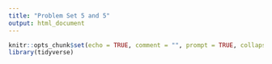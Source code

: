 ```yaml
---
title: "Problem Set 5 and 5"
output: html_document
---
```


```r
knitr::opts_chunk$set(echo = TRUE, comment = "", prompt = TRUE, collapse = TRUE, tidy=FALSE)
library(tidyverse)
```
<!--
## Pythagorean Expectation in English Football

The sabermetrician Bill James introduced the concept of Pythagorean Expectation to approximate baseball teams' winning percentages.
he found that if you took the square of the number of runs scored (RS) and divided by the sum of the squares of runs scored (RS) and runs allowed (RA), you get a pretty good estimate of a team's actual win probability.
James' formula is:
$$
\text{Win %} \approx \frac{\text{RS}^2}{\text{RS}^2 + \text{RA}^2}
$$

In this problem set, we will try to extend this formula to predict the win percentage for English Premeire Leagues using data spanning the time period 1950 -- 2015.
This data is contained in 'data/english_football_results.csv'.


1. Read the data into a tbl called `epl`. The tbl should have columns


2. Add a column or win percentage
-->

